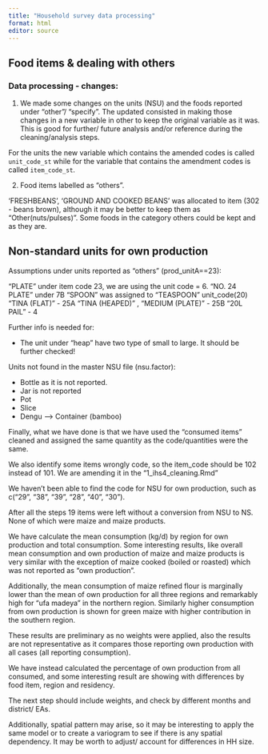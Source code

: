 ```yaml
---
title: "Household survey data processing"
format: html
editor: source
---
```



## Food items & dealing with others

### Data processing - changes:

1. We made some changes on the units (NSU) and the foods reported under "other"/ "specify". The updated consisted in making those changes in a new variable in other to keep the original variable as it was. This is good for further/ future analysis and/or reference during the cleaning/analysis steps. 

For the units the new variable which contains the amended codes is called `unit_code_st` while for the variable that contains the amendment codes is called `item_code_st`.

2. Food items labelled as "others". 

'FRESHBEANS', 'GROUND AND COOKED BEANS' was allocated to item (302 - beans brown), although it may be better to keep them as "Other(nuts/pulses)". Some foods in the category others could be kept and as they are. 

## Non-standard units for own production

Assumptions under units reported as "others" (prod_unitA==23):

"PLATE" under item code 23, we are using the unit code = 6. 
"NO. 24 PLATE" under 7B
"SPOON" was assigned to "TEASPOON" unit_code(20)
"TINA (FLAT)" - 25A
"TINA (HEAPED)" , "MEDIUM (PLATE)" - 25B
"20L PAIL" - 4 


Further info is needed for:



- The unit under "heap" have two type of small to large. It should be further checked!

Units not found in the master NSU file (nsu.factor):

- Bottle as it is not reported. 
- Jar is not reported
- Pot
- Slice
- Dengu --> Container (bamboo)


Finally, what we have done is that we have used the "consumed items" cleaned and assigned the same quantity as the code/quantities were the same. 


We also identify some items wrongly code, so the item_code should be 102 instead of 101. We are amending it in the "1_ihs4_cleaning.Rmd"

We haven't been able to find the code for NSU for own production, such as c("29", "38", "39", "28", "40", "30").

After all the steps 19 items were left without a conversion from NSU to NS. None of which were maize and maize products. 

We have calculate the mean consumption (kg/d) by region for own production and total consumption. Some interesting results, like overall mean consumption and own production of maize and maize products is very similar with the exception of maize cooked (boiled or roasted) which was not reported as "own production". 

Additionally, the mean consumption of maize refined flour is marginally lower than the mean of own production for all three regions and remarkably high for "ufa madeya" in the northern region. Similarly higher consumption from own production is shown for green maize with higher contribution in the southern region. 

These results are preliminary as no weights were applied, also the results are not representative as it compares those reporting own production with all cases (all reporting consumption). 

We have instead calculated the percentage of own production from all consumed, and some interesting result are showing with differences by food item, region and residency. 

The next step should include weights, and check by different months and district/ EAs. 

Additionally, spatial pattern may arise, so it may be interesting to apply the same model or to create a variogram to see if there is any spatial dependency. It may be worth to adjust/ account for differences in HH size. 




